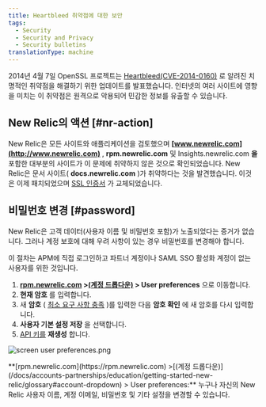 ```yaml
---
title: Heartbleed 취약점에 대한 보안
tags:
  - Security
  - Security and Privacy
  - Security bulletins
translationType: machine
---
```



2014년 4월 7일 OpenSSL 프로젝트는 [Heartbleed(CVE-2014-0160)](http://heartbleed.com) 로 알려진 치명적인 취약점을 해결하기 위한 업데이트를 발표했습니다. 인터넷의 여러 사이트에 영향을 미치는 이 취약점은 원격으로 악용되어 민감한 정보를 유출할 수 있습니다.

## New Relic의 액션 [#nr-action]

New Relic은 모든 사이트와 애플리케이션을 검토했으며 **[www.newrelic.com](http://www.newrelic.com)** , **rpm.newrelic.com** 및 Insights.newrelic.com **을** 포함한 대부분의 사이트가 이 문제에 취약하지 않은 것으로 확인되었습니다. New Relic은 문서 사이트( **docs.newrelic.com** )가 취약하다는 것을 발견했습니다. 이것은 이제 패치되었으며 [SSL 인증서](/docs/accounts-partnerships/education/getting-started-new-relic/glossary#ssl-certificate) 가 교체되었습니다.

## 비밀번호 변경 [#password]

New Relic은 고객 데이터(사용자 이름 및 비밀번호 포함)가 노출되었다는 증거가 없습니다. 그러나 계정 보호에 대해 우려 사항이 있는 경우 비밀번호를 변경해야 합니다.

이 절차는 APM에 직접 로그인하고 파트너 계정이나 SAML SSO 활성화 계정이 없는 사용자를 위한 것입니다.

1. **[rpm.newrelic.com](https://rpm.newrelic.com) >[(계정 드롭다운)](/docs/accounts-partnerships/education/getting-started-new-relic/glossary#account-dropdown) > User preferences** 으로 이동합니다.
2. **현재 암호** 를 입력합니다.
3. 새 **암호** ( [최소 요구 사항 충족](/docs/subscriptions/account-user-settings#requirements) )를 입력한 다음 **암호 확인** 에 새 암호를 다시 입력합니다.
4. **사용자 기본 설정 저장** 을 선택합니다.
5. [API 키를](/docs/apis/rest-api-v2/requirements/api-keys#creating) **재생성** 합니다.

<img
  title="screen user preferences.png"
  alt="screen user preferences.png"
  src={screenUserPreferences0}
/>

<figcaption>
  **[rpm.newrelic.com](https://rpm.newrelic.com) >[(계정 드롭다운)](/docs/accounts-partnerships/education/getting-started-new-relic/glossary#account-dropdown) > User preferences:** 누구나 자신의 New Relic 사용자 이름, 계정 이메일, 비밀번호 및 기타 설정을 변경할 수 있습니다.
</figcaption>